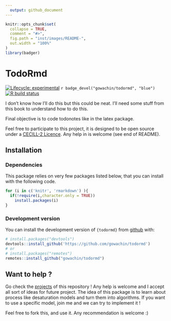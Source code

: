 ```yaml
---
  output: github_document
---
```


<!-- README.md is generated from README.Rmd. Please edit that file -->

```r
knitr::opts_chunk$set(
  collapse = TRUE,
  comment = "#>",
  fig.path = "inst/images/README-",
  out.width = "100%"
)
library(badger)
```

# TodoRmd
<!-- # DiveR <img src="https://raw.githubusercontent.com/gowachin/DiveR/master/inst/images/DiveR_hex.png" alt="logo" align="right" height="200px/"/> -->

<!-- badges: start -->

[![Lifecycle: experimental](https://img.shields.io/badge/lifecycle-experimental-orange.svg)](https://www.tidyverse.org/lifecycle/#experimental) 
`r badge_devel("gowachin/todormd", "blue")` 
[![R build status](https://github.com/gowachin/todormd/workflows/R-CMD-check/badge.svg)](https://github.com/gowachin/todormd/actions)
<!-- [![Coverage status](https://codecov.io/gh/gowachin/todormd/branch/master/graph/badge.svg)](https://codecov.io/github/gowachin/todormd?branch=master) -->

<!-- badges: end -->

I don't know how I'll do this but this could be neat. I'll need some stuff from this book to understand how to do this.

Final objective is to code todonotes like in the latex package.


Feel free to participate to this project, it is designed to be open source under a [CECILL-2 Licence](https://github.com/gowachin/todormd/blob/master/LICENCE-CECILL-2.1.txt). Any help in is welcome (see end of README).

## Installation

### Dependencies

This package relies on very few packages listed below, that you can install with the following code.

```r
for (i in c('knitr', 'rmarkdown') ){
  if(!require(i,character.only = TRUE))
    install.packages(i)
}
```

### Development version

You can install the development version of `{todormd}` from [github](https://github.com/gowachin/todormd) with:

```r
# install.packages("devtools")
devtools::install_github('https://github.com/gowachin/todormd')
# or 
# install.packages("remotes")
remotes::install_github("gowachin/todormd")
```


## Want to help ?

Go check the [projects](https://github.com/gowachin/todormd/projects) of this repository ! Any help is welcome and I accept all sort of ideas for future project. The idea of this package is to learn about process like desaturation models and turn them into algorithms. If you want to use a specific model, join me and we can try to implement it !

Feel free to fork this, and use it. Any recommendation is welcome :)
